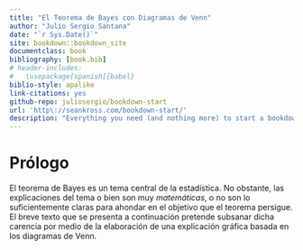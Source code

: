 ```yaml
--- 
title: "El Teorema de Bayes con Diagramas de Venn"
author: "Julio Sergio Santana"
date: "`r Sys.Date()`"
site: bookdown::bookdown_site
documentclass: book
bibliography: [book.bib]
# header-includes:
#   \usepackage[spanish]{babel}
biblio-style: apalike
link-citations: yes
github-repo: juliosergio/bookdown-start
url: 'http\://seankross.com/bookdown-start/'
description: "Everything you need (and nothing more) to start a bookdown book."
---
```


# Prólogo {-}

El teorema de Bayes es un tema central de la estadística. No obstante, las explicaciones del tema o bien son muy *matemáticas*, o no son lo suficientemente claras para ahondar en el objetivo que el teorema persigue. El breve texto que se presenta a continuación pretende subsanar dicha carencia por medio de la elaboración de una explicación gráfica basada en los diagramas de Venn.
